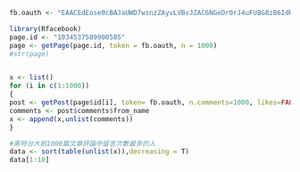 ```{r, results='hide'}
fb.oauth <- "EAACEdEose0cBAJaUWD7wsnzZAyvLVBvJZAC6NGeDr0rJ4uFU8G8z86IdHkGzrwtnlaIGZBvekc8EY3RbADdmQDoYgDznna8LcNblos8ZAYZCNdAuKb9EjtJcdrsjf8kb2Rzu0seaF5Iq97pjfJXl1CeNRli51O7dcxk7s27uwWsVejaRu5MLZCRkc1chHUu2Vn2LZCkZALNGQgZDZD"

```
```{r}
library(Rfacebook)
page.id <- "1034537589900585" 
page <- getPage(page.id, token = fb.oauth, n = 1000)
#str(page)


x <- list()
for (i in c(1:1000))
{
post <- getPost(page$id[i], token= fb.oauth, n.comments=1000, likes=FALSE)
comments <- post$comments$from_name
x <- append(x,unlist(comments))
}

#黑特台大前1000篇文章評論中留言次數最多的人
data <- sort(table(unlist(x)),decreasing = T)
data[1:10]

```

